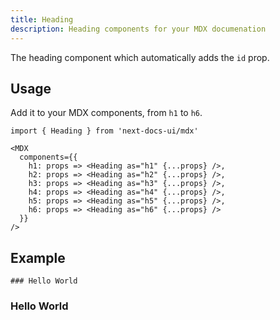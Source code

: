 ```yaml
---
title: Heading
description: Heading components for your MDX documenation
---
```


The heading component which automatically adds the `id` prop.

## Usage

Add it to your MDX components, from `h1` to `h6`.

```mdx {5-10}
import { Heading } from 'next-docs-ui/mdx'

<MDX
  components={{
    h1: props => <Heading as="h1" {...props} />,
    h2: props => <Heading as="h2" {...props} />,
    h3: props => <Heading as="h3" {...props} />,
    h4: props => <Heading as="h4" {...props} />,
    h5: props => <Heading as="h5" {...props} />,
    h6: props => <Heading as="h6" {...props} />
  }}
/>
```

## Example

```
### Hello World
```

### Hello World
